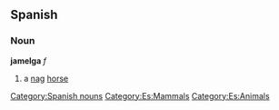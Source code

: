 == Spanish == 
=== Noun === 
'''jamelga''' ''f'' 
# a [[nag]] [[horse]]
[[Category:Spanish nouns]]
[[Category:Es:Mammals]]
[[Category:Es:Animals]]